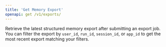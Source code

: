 ```yaml
---
title: 'Get Memory Export'
openapi: get /v1/exports/
---
```


Retrieve the latest structured memory export after submitting an export job. You can filter the export by `user_id`, `run_id`, `session_id`, or `app_id` to get the most recent export matching your filters.